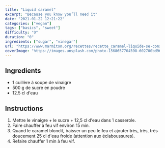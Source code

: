 ```yaml
---
title: "Liquid caramel"
excerpt: "Because you know you’ll need it"
date: "2021-01-22 12:21:22"
categories: ["vegan"]
tags: ["basics", "sweet"]
difficulty: "0"
duration: "0"
ingredients: ["sugar", "vinegar"]
url: "https://www.marmiton.org/recettes/recette_caramel-liquide-se-conserve-sans-durcir_21068.aspx"
coverImage: "https://images.unsplash.com/photo-1568657704598-602700bd9694?ixid=MXwxMjA3fDB8MHxwaG90by1wYWdlfHx8fGVufDB8fHw%3D&ixlib=rb-1.2.1&auto=format&fit=crop&w=700&q=72"
---
```


## Ingredients

- 1 cuillère à soupe de vinaigre
- 500 g de sucre en poudre
- 12.5 cl d'eau

## Instructions

1. Mettre le vinaigre + le sucre + 12,5 cl d'eau dans 1 casserole.
2. Faire chauffer à feu vif environ 15 min.
3. Quand le caramel blondit, baisser un peu le feu et ajouter très, très, très doucement 25 cl d'eau froide (attention aux éclaboussures).
4. Refaire chauffer 1 min à feu vif.
